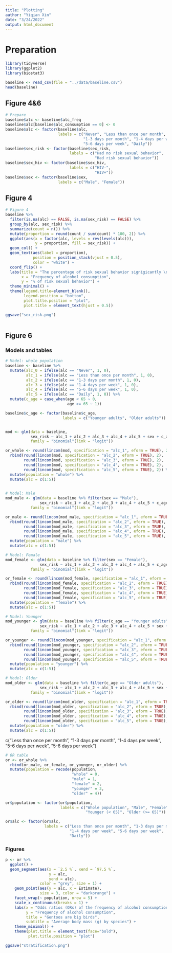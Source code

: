 ---
title: "Plotting"
author: "Yiqian Xin"
date: "3/24/2022"
output: html_document
---

# Preparation

```{r import packages}
library(tidyverse)
library(ggplot2)
library(biostat3)
```

```{r Import data}
baseline <- read_csv(file = "../data/baseline.csv")
head(baseline)
```


## Figure 4&6
```{r}
# Prepare
baseline$alc <- baseline$alc_freq
baseline$alc[baseline$alc_consumption == 0] <- 0
baseline$alc <- factor(baseline$alc,
                       labels = c("Never", "Less than once per month", 
                                  "1-3 days per month", "1-4 days per week",
                                  "5-6 days per week", "Daily"))
baseline$sex_risk <- factor(baseline$sex_risk,
                            labels = c("Had no risk sexual behavior",
                                       "Had risk sexual behavior"))
baseline$sex_hiv <- factor(baseline$sex_hiv,
                            labels = c("HIV-",
                                       "HIV+"))
baseline$sex <- factor(baseline$sex,
                       labels = c("Male", "Female"))
```

## Figure 4
```{r}
# Figure 4
baseline %>%
  filter(is.na(alc) == FALSE, is.na(sex_risk) == FALSE) %>%
  group_by(alc, sex_risk) %>%
  summarize(count = n()) %>%
  mutate(proportion = round(count / sum(count) * 100, 2)) %>%
  ggplot(aes(x = factor(alc, levels = rev(levels(alc))), 
             y = proportion, fill = sex_risk)) +
  geom_col() +
  geom_text(aes(label = proportion), 
            position = position_stack(vjust = 0.5),
            color = "white") +
  coord_flip() +
  labs(title = "The percentage of risk sexual behavior signigicantly \nincreases if drink alcohol more than one days per month.",
       x = "Frequency of alcohol consumption",
       y = "% of risk sexual behavior") +
  theme_minimal() +
  theme(legend.title=element_blank(),
        legend.position = "bottom",
        plot.title.position = "plot",
        plot.title = element_text(hjust = 0.5))

ggsave("sex_risk.png")
  
```

## Figure 6
### Models and tables
```{r}
# Model: whole population
baseline <- baseline %>%
  mutate(alc_0 = ifelse(alc == "Never", 1, 0),
         alc_1 = ifelse(alc == "Less than once per month", 1, 0),
         alc_2 = ifelse(alc == "1-3 days per month", 1, 0),
         alc_3 = ifelse(alc == "1-4 days per week", 1, 0),
         alc_4 = ifelse(alc == "5-6 days per week", 1, 0),
         alc_5 = ifelse(alc == "Daily", 1, 0)) %>%
  mutate(c_age = case_when(age < 65 ~ 0,
                           age >= 65 ~ 1))

baseline$c_age <- factor(baseline$c_age, 
                         labels = c("Younger adults", "Older adults"))


mod <- glm(data = baseline,
           sex_risk ~ alc_1 + alc_2 + alc_3 + alc_4 + alc_5 + sex + c_age + marital_status + c_bd_country + c_bd_educ4,
           family = "binomial"(link = "logit"))

or_whole <- round(lincom(mod, specification = "alc_1", eform = TRUE), 2) %>%
  rbind(round(lincom(mod, specification = "alc_2", eform = TRUE), 2),
        round(lincom(mod, specification = "alc_3", eform = TRUE), 2),
        round(lincom(mod, specification = "alc_4", eform = TRUE), 2),
        round(lincom(mod, specification = "alc_5", eform = TRUE), 2)) %>%
  mutate(population = "whole") %>%
  mutate(alc = c(1:5))
  
```

```{r}
# Model: Male
mod_male <- glm(data = baseline %>% filter(sex == "Male"),
               sex_risk ~ alc_1 + alc_2 + alc_3 + alc_4 + alc_5 + c_age + marital_status + c_bd_country + c_bd_educ4,
           family = "binomial"(link = "logit"))

or_male <- round(lincom(mod_male, specification = "alc_1", eform = TRUE), 2) %>%
  rbind(round(lincom(mod_male, specification = "alc_2", eform = TRUE), 2),
        round(lincom(mod_male, specification = "alc_3", eform = TRUE), 2),
        round(lincom(mod_male, specification = "alc_4", eform = TRUE), 2),
        round(lincom(mod_male, specification = "alc_5", eform = TRUE), 2)) %>%
  mutate(population = "male") %>%
  mutate(alc = c(1:5))
```

```{r}
# Model: Female
mod_female <- glm(data = baseline %>% filter(sex == "Female"),
               sex_risk ~ alc_1 + alc_2 + alc_3 + alc_4 + alc_5 + c_age + marital_status + c_bd_country + c_bd_educ4,
           family = "binomial"(link = "logit"))

or_female <- round(lincom(mod_female, specification = "alc_1", eform = TRUE), 2) %>%
  rbind(round(lincom(mod_female, specification = "alc_2", eform = TRUE), 2),
        round(lincom(mod_female, specification = "alc_3", eform = TRUE), 2),
        round(lincom(mod_female, specification = "alc_4", eform = TRUE), 2),
        round(lincom(mod_female, specification = "alc_5", eform = TRUE), 2)) %>%
  mutate(population = "female") %>%
  mutate(alc = c(1:5))
```

```{r}
# Model: Younger
mod_younger <- glm(data = baseline %>% filter(c_age == "Younger adults"),
               sex_risk ~ alc_1 + alc_2 + alc_3 + alc_4 + alc_5 + sex + marital_status + c_bd_country + c_bd_educ4,
           family = "binomial"(link = "logit"))

or_younger <- round(lincom(mod_younger, specification = "alc_1", eform = TRUE), 2) %>%
  rbind(round(lincom(mod_younger, specification = "alc_2", eform = TRUE), 2),
        round(lincom(mod_younger, specification = "alc_3", eform = TRUE), 2),
        round(lincom(mod_younger, specification = "alc_4", eform = TRUE), 2),
        round(lincom(mod_younger, specification = "alc_5", eform = TRUE), 2)) %>%
  mutate(population = "younger") %>%
  mutate(alc = c(1:5))
```

```{r}
# Model: Older
mod_older <- glm(data = baseline %>% filter(c_age == "Older adults"),
               sex_risk ~ alc_1 + alc_2 + alc_3 + alc_4 + alc_5 + sex + marital_status + c_bd_country + c_bd_educ4,
           family = "binomial"(link = "logit"))

or_older <- round(lincom(mod_older, specification = "alc_1", eform = TRUE), 2) %>%
  rbind(round(lincom(mod_older, specification = "alc_2", eform = TRUE), 2),
        round(lincom(mod_older, specification = "alc_3", eform = TRUE), 2),
        round(lincom(mod_older, specification = "alc_4", eform = TRUE), 2),
        round(lincom(mod_older, specification = "alc_5", eform = TRUE), 2)) %>%
  mutate(population = "older") %>%
  mutate(alc = c(1:5))
```

c("Less than once per month", "1-3 days per month",
                 "1-4 days per week", "5-6 days per week",
                 "5-6 days per week")

```{r}
# OR table
or <- or_whole %>%
  rbind(or_male, or_female, or_younger, or_older) %>%
  mutate(population = recode(population, 
                             "whole" = 0, 
                             "male" = 1, 
                             "female" = 2, 
                             "younger" = 3, 
                             "older" = 4))

or$population <- factor(or$population, 
                        labels = c("Whole population", "Male", "Female",
                                   "Younger (< 65)", "Older (>= 65)"))

or$alc <- factor(or$alc,
                 labels = c("Less than once per month", "1-3 days per month",
                            "1-4 days per week", "5-6 days per week",
                            "Daily"))
```

### Figures
```{r}
p <- or %>%
  ggplot() +
  geom_segment(aes(x = `2.5 %`, xend = `97.5 %`,
                   y = alc, 
                   yend = alc),
               color = "grey", size = 1) +
    geom_point(aes(y = alc, x = Estimate),
               size = 3, color = "darkorange") +
    facet_wrap(~ population, nrow = 5) +
    scale_x_continuous(breaks = 1) +
    labs(x = "Odds ratios (ORs) of the frequency of alcohol consumption \nreference group is non-drinker", 
         y = "Frequency of alcohol consumption", 
         title = "Gentoos are big birds", 
         subtitle = "Average body mass (g) by species") +
    theme_minimal() +
    theme(plot.title = element_text(face="bold"),
          plot.title.position = "plot")

ggsave("stratification.png")
```
